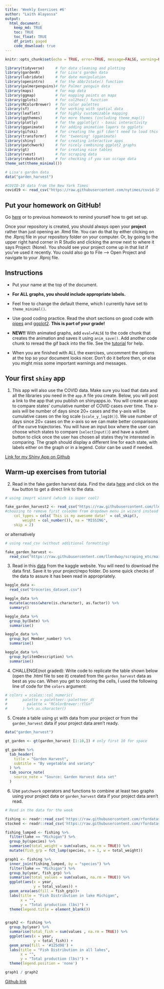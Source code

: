 ```yaml
---
title: 'Weekly Exercises #6'
author: "Laith Alayassa"
output: 
  html_document:
    keep_md: TRUE
    toc: TRUE
    toc_float: TRUE
    df_print: paged
    code_download: true
---
```



```r
knitr::opts_chunk$set(echo = TRUE, error=TRUE, message=FALSE, warning=FALSE)
```

```r
library(tidyverse)     # for data cleaning and plotting
library(gardenR)       # for Lisa's garden data
library(lubridate)     # for date manipulation
library(openintro)     # for the abbr2state() function
library(palmerpenguins)# for Palmer penguin data
library(maps)          # for map data
library(ggmap)         # for mapping points on maps
library(gplots)        # for col2hex() function
library(RColorBrewer)  # for color palettes
library(sf)            # for working with spatial data
library(leaflet)       # for highly customizable mapping
library(ggthemes)      # for more themes (including theme_map())
library(plotly)        # for the ggplotly() - basic interactivity
library(gganimate)     # for adding animation layers to ggplots
library(gifski)        # for creating the gif (don't need to load this library every time,but need it installed)
library(transformr)    # for "tweening" (gganimate)
library(shiny)         # for creating interactive apps
library(patchwork)     # for nicely combining ggplot2 graphs  
library(gt)            # for creating nice tables
library(rvest)         # for scraping data
library(robotstxt)     # for checking if you can scrape data
theme_set(theme_minimal())
```

```r
# Lisa's garden data
data("garden_harvest")

#COVID-19 data from the New York Times
covid19 <- read_csv("https://raw.githubusercontent.com/nytimes/covid-19-data/master/us-states.csv")

```

## Put your homework on GitHub!

Go [here](https://github.com/llendway/github_for_collaboration/blob/master/github_for_collaboration.md) or to previous homework to remind yourself how to get set up. 

Once your repository is created, you should always open your **project** rather than just opening an .Rmd file. You can do that by either clicking on the .Rproj file in your repository folder on your computer. Or, by going to the upper right hand corner in R Studio and clicking the arrow next to where it says Project: (None). You should see your project come up in that list if you've used it recently. You could also go to File --> Open Project and navigate to your .Rproj file. 

## Instructions

* Put your name at the top of the document. 

* **For ALL graphs, you should include appropriate labels.** 

* Feel free to change the default theme, which I currently have set to `theme_minimal()`. 

* Use good coding practice. Read the short sections on good code with [pipes](https://style.tidyverse.org/pipes.html) and [ggplot2](https://style.tidyverse.org/ggplot2.html). **This is part of your grade!**

* **NEW!!** With animated graphs, add `eval=FALSE` to the code chunk that creates the animation and saves it using `anim_save()`. Add another code chunk to reread the gif back into the file. See the [tutorial](https://animation-and-interactivity-in-r.netlify.app/) for help. 

* When you are finished with ALL the exercises, uncomment the options at the top so your document looks nicer. Don't do it before then, or else you might miss some important warnings and messages.

## Your first `shiny` app 

  1. This app will also use the COVID data. Make sure you load that data and all the libraries you need in the `app.R` file you create. Below, you will post a link to the app that you publish on shinyapps.io. You will create an app to compare states' cumulative number of COVID cases over time. The x-axis will be number of days since 20+ cases and the y-axis will be cumulative cases on the log scale (`scale_y_log10()`). We use number of days since 20+ cases on the x-axis so we can make better comparisons of the curve trajectories. You will have an input box where the user can choose which states to compare (`selectInput()`) and have a submit button to click once the user has chosen all states they're interested in comparing. The graph should display a different line for each state, with labels either on the graph or in a legend. Color can be used if needed. 
  
  
[Link for my Shiny App on Github](https://github.com/ShawermaLVR/weekly_06/blob/master/covid_cases/app.R)


  
## Warm-up exercises from tutorial

  2. Read in the fake garden harvest data. Find the data [here](https://github.com/llendway/scraping_etc/blob/main/2020_harvest.csv) and click on the `Raw` button to get a direct link to the data. 
  

```r
# using imoprt wizard (which is super cool)

fake_garden_harvest2 <- read_csv("https://raw.githubusercontent.com/llendway/scraping_etc/main/2020_harvest.csv", 
#choosing to remove first coloUmn from dropdown menu in wizard instead of selecting -x1
    col_types = cols(`This is my awesome data!` = col_skip(), 
        weight = col_number()), na = "MISSING", 
    skip = 2)

```

or alternatively 
  
```r

# using read_csv (without additional formatting)

fake_garden_harvest <-
  read_csv("https://raw.githubusercontent.com/llendway/scraping_etc/main/2020_harvest.csv")
```
  

  
  
  3. Read in this [data](https://www.kaggle.com/heeraldedhia/groceries-dataset) from the kaggle website. You will need to download the data first. Save it to your project/repo folder. Do some quick checks of the data to assure it has been read in appropriately.
  
```r
keggle_data <-
  read_csv("Groceries_dataset.csv")
```
  
```r
keggle_data %>% 
  mutate(across(where(is.character), as.factor)) %>% 
  summary()
```
```r
keggle_data %>% 
  group_by(Date) %>% 
  summarise()
```
```r
keggle_data %>% 
  group_by( Member_number) %>% 
  summarise()
```
  
  
```r
keggle_data %>% 
  group_by(itemDescription) %>% 
  summarise()
```
  

  4. CHALLENGE(not graded): Write code to replicate the table shown below (open the .html file to see it) created from the `garden_harvest` data as best as you can. When you get to coloring the cells, I used the following line of code for the `colors` argument:
  
```r
# colors = scales::col_numeric(
#       palette = paletteer::paletteer_d(
#         palette = "RColorBrewer::YlGn"
#       ) %>% as.character()
```

<!-- ![](garden_table.html){width=600, height=1000} -->


  5. Create a table using `gt` with data from your project or from the `garden_harvest` data if your project data aren't ready.
  
  
```r
data("garden_harvest")
```

```r
gt_garden <- gt(garden_harvest [1:10,]) # only first 10 for space
```


```r
gt_garden %>% 
  tab_header(
    title = "Garden Harvest",
    subtitle = "By vegetable and variety"
  ) %>%
  tab_source_note(
    source_note = "Source: Garden Harvest data set"
  ) 

```




  
  6. Use `patchwork` operators and functions to combine at least two graphs using your project data or `garden_harvest` data if your project data aren't read.
  
  
  
```r
# Read in the data for the week

fishing <- readr::read_csv('https://raw.githubusercontent.com/rfordatascience/tidytuesday/master/data/2021/2021-06-08/fishing.csv')
stocked <- readr::read_csv('https://raw.githubusercontent.com/rfordatascience/tidytuesday/master/data/2021/2021-06-08/stocked.csv')

```
  
```r
fishing_lumped <- fishing %>% 
  filter(lake == "Michigan") %>% 
  group_by(species) %>% 
  summarise(total_weight = sum(values, na.rm = TRUE)) %>% 
  mutate(fish_grp = fct_lump(species, n = 1, w = total_weight))
```

```r
graph1 <- fishing %>% 
  inner_join(fishing_lumped, by = "species") %>% 
  filter(lake == "Michigan") %>% 
  group_by(year, fish_grp) %>% 
  summarise(total_values = sum(values, na.rm = TRUE)) %>%
  ggplot(aes(x = year,
             y = total_values)) +
  geom_area(aes(fill = fish_grp))+
  labs(title = "Fish Distribution in lake Michigan",
       x = "",
       y = "Total production (lbs)") +
  theme(legend.title = element_blank())
  
```

```r
graph2 <- fishing %>% 
  group_by(year) %>% 
  summarise(total_fish = sum(values , na.rm = TRUE)) %>% 
  ggplot(aes(x = year,
             y = total_fish)) +
  geom_area(fill = '#125d98') +
  labs(title = "Fish Distribution in all lakes",
       x = "",
       y = "Total production (lbs)") +
  theme(legend.position = 'none')
```
  
  
```r
graph1 / graph2
```
  



[Github link](https://github.com/ShawermaLVR/weekly_06.git)
